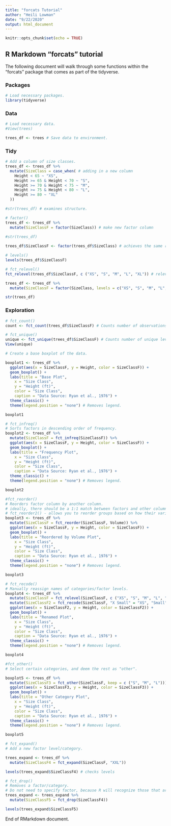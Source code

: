 ```yaml
---
title: "forcats Tutorial"
author: "Heili Lowman"
date: "9/22/2020"
output: html_document
---
```


```r
knitr::opts_chunk$set(echo = TRUE)
```

## R Markdown "forcats" tutorial

The following document will walk through some functions within the "forcats" package that comes as part of the tidyverse.

### Packages

```r
# Load necessary packages.
library(tidyverse)
```

### Data

```r
# Load necessary data.
#View(trees)

trees_df <- trees # Save data to environment.
```

### Tidy

```r
# Add a column of size classes.
trees_df <- trees_df %>%
  mutate(SizeClass = case_when( # adding in a new column
    Height < 65 ~ "XS",
    Height >= 65 & Height < 70 ~ "S",
    Height >= 70 & Height < 75 ~ "M",
    Height >= 75 & Height < 80 ~ "L",
    Height >= 80 ~ "XL"
  ))

#str(trees_df) # examines structure.

# factor()
trees_df <- trees_df %>%
  mutate(SizeClassF = factor(SizeClass)) # make new factor column
  
#str(trees_df)  

trees_df$SizeClassF <- factor(trees_df$SizeClass) # achieves the same result as the pipe above.

# levels()
levels(trees_df$SizeClassF)

# fct_relevel()
fct_relevel(trees_df$SizeClassF, c ("XS", "S", "M", "L", "XL")) # relevels our categories manually.

trees_df <- trees_df %>%
  mutate(SizeClassF = factor(SizeClass, levels = c("XS", "S", "M", "L", "XL"))) # achieves the same result as using fct_relevel.

str(trees_df)
```

### Exploration

```r

# fct_count()
count <- fct_count(trees_df$SizeClassF) # Counts number of observations in each level.

# fct_unique()
unique <- fct_unique(trees_df$SizeClassF) # Counts number of unique levels in a dataset.
View(unique)

# Create a base boxplot of the data.

boxplot1 <- trees_df %>%
  ggplot(aes(x = SizeClassF, y = Height, color = SizeClassF)) +
  geom_boxplot() +
  labs(title = "Base Plot",
    x = "Size Class",
    y = "Height (ft)",
    color = "Size Class",
    caption = "Data Source: Ryan et al., 1976") +
  theme_classic() +
  theme(legend.position = "none") # Removes legend.

boxplot1

# fct_infreq()
# Sorts factors in descending order of frequency.
boxplot2 <- trees_df %>%
  mutate(SizeClassF = fct_infreq(SizeClassF)) %>%
  ggplot(aes(x = SizeClassF, y = Height, color = SizeClassF)) +
  geom_boxplot() +
  labs(title = "Frequency Plot",
    x = "Size Class",
    y = "Height (ft)",
    color = "Size Class",
    caption = "Data Source: Ryan et al., 1976") +
  theme_classic() +
  theme(legend.position = "none") # Removes legend.

boxplot2

#fct_reorder()
# Reorders factor column by another column.
# ideally, there should be a 1:1 match between factors and other columns observations.
# fct_reorder2() - allows you to reorder groups based on how their variables plot on a graph (in the x and y directions)
boxplot3 <- trees_df %>%
  mutate(SizeClassF = fct_reorder(SizeClassF, Volume)) %>%
  ggplot(aes(x = SizeClassF, y = Height, color = SizeClassF)) +
  geom_boxplot() +
  labs(title = "Reordered by Volume Plot",
    x = "Size Class",
    y = "Height (ft)",
    color = "Size Class",
    caption = "Data Source: Ryan et al., 1976") +
  theme_classic() +
  theme(legend.position = "none") # Removes legend.

boxplot3

# fct_recode()
# Manually reassign names of categories/factor levels.
boxplot4 <- trees_df %>%
  mutate(SizeClassF = fct_relevel(SizeClassF, c ("XS", "S", "M", "L", "XL"))) %>% # ensures ordering by size class
  mutate(SizeClassF2 = fct_recode(SizeClassF, "X Small" = "XS", "Small" = "S", "Medium" = "M", "Large" = "L", "X Large" = "XL")) %>% # creates a new column with full names, still ordered
  ggplot(aes(x = SizeClassF2, y = Height, color = SizeClassF2)) +
  geom_boxplot() +
  labs(title = "Renamed Plot",
    x = "Size Class",
    y = "Height (ft)",
    color = "Size Class",
    caption = "Data Source: Ryan et al., 1976") +
  theme_classic() +
  theme(legend.position = "none") # Removes legend.

boxplot4

#fct_other()
# Select certain categories, and deem the rest as "other".

boxplot5 <- trees_df %>%
  mutate(SizeClassF3 = fct_other(SizeClassF, keep = c ("S", "M", "L"))) %>% # can also use drop
  ggplot(aes(x = SizeClassF3, y = Height, color = SizeClassF3)) +
  geom_boxplot() +
  labs(title = "Other Category Plot",
    x = "Size Class",
    y = "Height (ft)",
    color = "Size Class",
    caption = "Data Source: Ryan et al., 1976") +
  theme_classic() +
  theme(legend.position = "none") # Removes legend.

boxplot5

# fct_expand()
# Add a new factor level/category.

trees_expand <- trees_df %>%
  mutate(SizeClassF4 = fct_expand(SizeClassF, "XXL"))

levels(trees_expand$SizeClassF4) # checks levels

# fct_drop()
# Removes a factor/category.
# Do not need to specify factor, because R will recognize those that are unused and drop them.
trees_expand <- trees_expand %>%
  mutate(SizeClassF5 = fct_drop(SizeClassF4))

levels(trees_expand$SizeClassF5)

```

End of RMarkdown document.